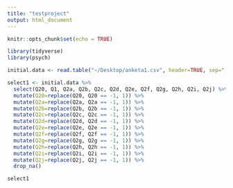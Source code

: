```yaml
---
title: "testproject"
output: html_document
---
```


```r
knitr::opts_chunk$set(echo = TRUE)
```

```r
library(tidyverse)
library(psych)

initial.data <- read.table("~/Desktop/anketa1.csv", header=TRUE, sep=";", dec=",", na.strings=c("-2", "-3", "-4", "-5"))

select1 <- initial.data %>%
  select(Q20, Q1, Q2a, Q2b, Q2c, Q2d, Q2e, Q2f, Q2g, Q2h, Q2i, Q2j) %>% 
  mutate(Q20=replace(Q20, Q20 == -1, 1)) %>% 
  mutate(Q2a=replace(Q2a, Q2a == -1, 1)) %>% 
  mutate(Q2b=replace(Q2b, Q2b == -1, 1)) %>% 
  mutate(Q2c=replace(Q2c, Q2c == -1, 1)) %>% 
  mutate(Q2d=replace(Q2d, Q2d == -1, 1)) %>% 
  mutate(Q2e=replace(Q2e, Q2e == -1, 1)) %>% 
  mutate(Q2f=replace(Q2f, Q2f == -1, 1)) %>% 
  mutate(Q2g=replace(Q2g, Q2g == -1, 1)) %>% 
  mutate(Q2h=replace(Q2h, Q2h == -1, 1)) %>% 
  mutate(Q2i=replace(Q2i, Q2i == -1, 1)) %>% 
  mutate(Q2j=replace(Q2j, Q2j == -1, 1)) %>% 
  drop_na()

select1

```


